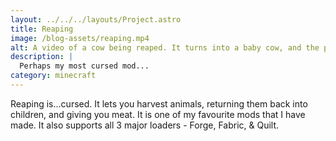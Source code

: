 ```yaml
---
layout: ../../../layouts/Project.astro
title: Reaping
image: /blog-assets/reaping.mp4
alt: A video of a cow being reaped. It turns into a baby cow, and the player gets a piece of beef.
description: |
  Perhaps my most cursed mod...
category: minecraft
---
```


Reaping is...cursed. It lets you harvest animals, returning them back into children, and giving you meat. It is one of my favourite mods that I have made. It also supports all 3 major loaders - Forge, Fabric, & Quilt.
